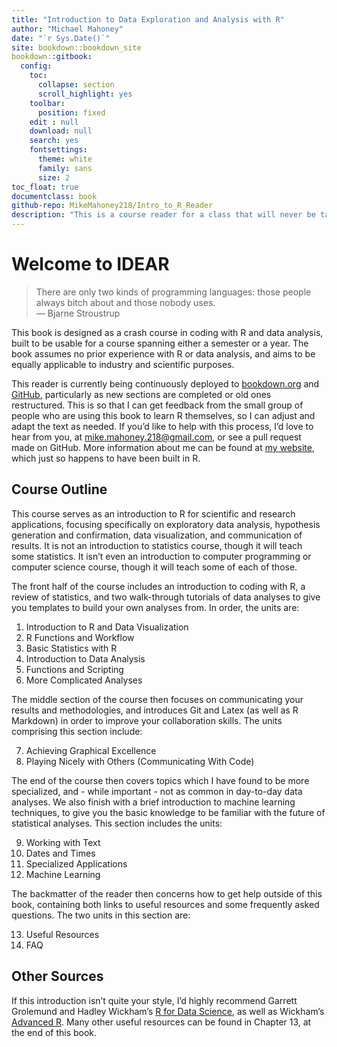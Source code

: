 ```yaml
---
title: "Introduction to Data Exploration and Analysis with R"
author: "Michael Mahoney"
date: "`r Sys.Date()`"
site: bookdown::bookdown_site
bookdown::gitbook:
  config:
    toc:
      collapse: section
      scroll_highlight: yes
    toolbar:
      position: fixed
    edit : null
    download: null
    search: yes
    fontsettings:
      theme: white
      family: sans
      size: 2
toc_float: true
documentclass: book
github-repo: MikeMahoney218/Intro_to_R_Reader
description: "This is a course reader for a class that will never be taught. Hopefully it helps you nonetheless."
---
```


# Welcome to IDEAR {-}

> There are only two kinds of programming languages: those people always bitch about and those nobody uses.  
><div align = "right"> --- Bjarne Stroustrup  </div>

This book is designed as a crash course in coding with R and data analysis, built to be usable for a course spanning either a semester or a year. The book assumes no prior experience with R or data analysis, and aims to be equally applicable to industry and scientific purposes.

This reader is currently being continuously deployed to  [bookdown.org](https://bookdown.org/connect/#/apps/2008/access) and [GitHub](https://github.com/mikemahoney218/Intro_to_R_Reader), particularly as new sections are completed or old ones restructured. This is so that I can get feedback from the small group of people who are using this book to learn R themselves, so I can adjust and adapt the text as needed. If you'd like to help with this process, I'd love to hear from you, at <mike.mahoney.218@gmail.com>, or see a pull request made on GitHub. More information about me can be found at [my website](https://www.mikemahoney218.com), which just so happens to have been built in R.

## Course Outline
This course serves as an introduction to R for scientific and research applications, focusing specifically on exploratory data analysis, hypothesis generation and confirmation, data visualization, and communication of results. It is not an introduction to statistics course, though it will teach some statistics. It isn't even an introduction to computer programming or computer science course, though it will teach some of each of those.

The front half of the course includes an introduction to coding with R, a review of statistics, and two walk-through tutorials of data analyses to give you templates to build your own analyses from. In order, the units are:

1. Introduction to R and Data Visualization
2. R Functions and Workflow
3. Basic Statistics with R
4. Introduction to Data Analysis
5. Functions and Scripting
6. More Complicated Analyses

The middle section of the course then focuses on communicating your results and methodologies, and introduces Git and Latex (as well as R Markdown) in order to improve your collaboration skills. The units comprising this section include:

7. Achieving Graphical Excellence
8. Playing Nicely with Others (Communicating With Code)

The end of the course then covers topics which I have found to be more specialized, and - while important - not as common in day-to-day data analyses. We also finish with a brief introduction to machine learning techniques, to give you the basic knowledge to be familiar with the future of statistical analyses. This section includes the units:

9. Working with Text
10. Dates and Times
11. Specialized Applications
12. Machine Learning

The backmatter of the reader then concerns how to get help outside of this book, containing both links to useful resources and some frequently asked questions. The two units in this section are:

13. Useful Resources
14. FAQ

## Other Sources
If this introduction isn't quite your style, I'd highly recommend Garrett Grolemund and Hadley Wickham's [R for Data Science](http://r4ds.had.co.nz/index.html), as well as Wickham's [Advanced R](https://adv-r.hadley.nz/index.html). Many other useful resources can be found in Chapter 13, at the end of this book. 